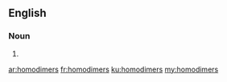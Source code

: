 ==English==

===Noun===
{{head|en|plural}}

# {{plural of|homodimer|lang=en}}

[[ar:homodimers]]
[[fr:homodimers]]
[[ku:homodimers]]
[[my:homodimers]]